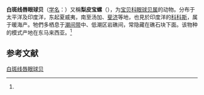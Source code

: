 {{Speciesbox
| name = 白斑线唇眼球贝
| status = 
| status_system = 
| image = 
| genus = Erosaria
| species = labrolineata
| authority = (Gaskoin, 1849)<ref name='id10657'>{{cite web| url =http://www.bioinfo.cn/db05/BjdwSpecies.php?action=view&id=10657| title =白斑线唇眼球贝| work =《中国动物物种编目数据库》| publisher =中国科学院微生物研究所| author =中国科学院动物研究所| accessdate =2009-04-28| deadurl =yes| archiveurl =https://web.archive.org/web/20160305060006/http://www.bioinfo.cn/db05/BjdwSpecies.php?action=view&id=10657| archivedate =2016-03-05}}</ref>
}}

'''白斑线唇眼球贝'''（[[学名|学名]]：{{lang|la|''Erosaria labrolineata''}}）又稱'''梨皮宝螺'''（{{lang|la|''Cypraea labrolineata''}}），为[[宝贝科|宝贝科]][[眼球贝属|眼球贝属]]的动物。分布于太平洋及印度洋，东起夏威夷，南至汤加、[[斐济|斐济]]等地，也見於印度洋的[[科科斯（基林）群島|科科斯]]，属于暖海产。牠們多栖息于[[潮间带|潮间带]]中、低潮区岩礁间，常隐藏在礁石块下面。该物种的模式产地在东马来西亚。<ref name='id10657'/>

== 参考文献 ==
{{reflist}}

{{Wikispecies|Erosaria labrolineata}}
{{Taxonbar|from=Q13612787}}

[[Category:眼球贝属|白斑线唇眼球贝]]


{{软体动物小作品}}